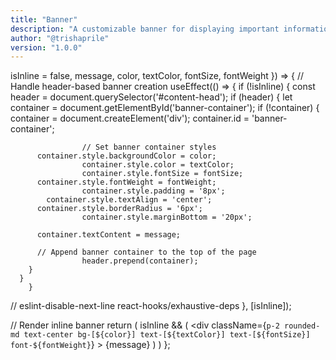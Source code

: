 ```yaml
---
title: "Banner"
description: "A customizable banner for displaying important information in your page."
author: "@trishaprile"
version: "1.0.0"
---
```



  isInline = false,
  message,
  color,
  textColor,
  fontSize,
  fontWeight
}) => {
  // Handle header-based banner creation
  useEffect(() => {
    if (!isInline) {
      const header = document.querySelector('#content-head');
      if (header) {
        let container = document.getElementById('banner-container');
        if (!container) {
          container = document.createElement('div');
          container.id = 'banner-container';

					// Set banner container styles
          container.style.backgroundColor = color;
					container.style.color = textColor;
 					container.style.fontSize = fontSize;
          container.style.fontWeight = fontWeight;
					container.style.padding = '8px';
        	container.style.textAlign = 'center';
          container.style.borderRadius = '6px';
					container.style.marginBottom = '20px';

          container.textContent = message;

          // Append banner container to the top of the page
					header.prepend(container);
        }
      }
		}
  // eslint-disable-next-line react-hooks/exhaustive-deps
  }, [isInline]);

  // Render inline banner
 	return (
    isInline && (
    <div
      className={`p-2 rounded-md text-center bg-[${color}] text-[${textColor}] text-[${fontSize}] font-${fontWeight}`}
		>
			{message}
		</div>
		)
	)
};

<Banner
  isInline={true}
  message="This banner is displayed inline. Set isInline to false to move it seamlessly into your page's header!"
  color="#118cfd"
  textColor="#ffffff"
  fontSize="14px"
  fontWeight="bold"
 />
